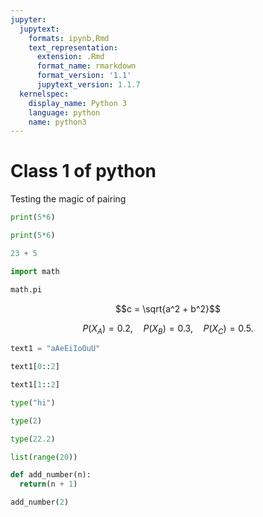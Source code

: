 ```yaml
---
jupyter:
  jupytext:
    formats: ipynb,Rmd
    text_representation:
      extension: .Rmd
      format_name: rmarkdown
      format_version: '1.1'
      jupytext_version: 1.1.7
  kernelspec:
    display_name: Python 3
    language: python
    name: python3
---
```


# Class 1 of python


Testing the magic of pairing

```python
print(5*6)
```

```python
print(5*6)
```

```python
23 + 5
```

```python
import math
```

```python
math.pi
```

$$c = \sqrt{a^2 + b^2}$$

$${\displaystyle P(X_{A})=0.2,\quad P(X_{B})=0.3,\quad P(X_{C})=0.5.} $$

```python
text1 = "aAeEiIoOuU"
```

```python
text1[0::2]
```

```python
text1[1::2]
```

```python
type("hi")
```

```python
type(2)
```

```python
type(22.2)
```

```python
list(range(20))
```

```python
def add_number(n):
  return(n + 1)
```

```python
add_number(2)
```
